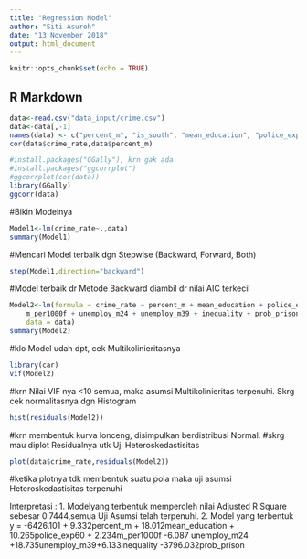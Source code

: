 ---
title: "Regression Model"
author: "Siti Asuroh"
date: "13 November 2018"
output: html_document
---

```{r setup, include=FALSE}
knitr::opts_chunk$set(echo = TRUE)
```

## R Markdown

```{r}
data<-read.csv("data_input/crime.csv")
data<-data[,-1]
names(data) <- c("percent_m", "is_south", "mean_education", "police_exp60", "police_exp59", "labour_participation", "m_per1000f", "state_pop", "nonwhites_per1000", "unemploy_m24", "unemploy_m39", "gdp", "inequality", "prob_prison", "time_prison", "crime_rate")
cor(data$crime_rate,data$percent_m)
```
```{r}
#install.packages("GGally"), krn gak ada
#install.packages("ggcorrplot")
#ggcorrplot(cor(data))
library(GGally)
ggcorr(data)
```
#Bikin Modelnya
```{r}
Model1<-lm(crime_rate~.,data)
summary(Model1)
```
#Mencari Model terbaik dgn Stepwise (Backward, Forward, Both)
```{r}
step(Model1,direction="backward")
```
#Model terbaik dr Metode Backward diambil dr nilai AIC terkecil
```{r}
Model2<-lm(formula = crime_rate ~ percent_m + mean_education + police_exp60 + 
    m_per1000f + unemploy_m24 + unemploy_m39 + inequality + prob_prison, 
    data = data)
summary(Model2)
```
#klo Model udah dpt, cek Multikolinieritasnya
```{r}
library(car)
vif(Model2)
```
#krn Nilai VIF nya <10 semua, maka asumsi Multikolinieritas terpenuhi.
Skrg cek normalitasnya dgn Histogram
```{r}
hist(residuals(Model2))
```
#krn membentuk kurva lonceng, disimpulkan berdistribusi Normal.
#skrg mau diplot Residualnya utk Uji Heteroskedastisitas
```{r}
plot(data$crime_rate,residuals(Model2))
```
#ketika plotnya tdk membentuk suatu pola maka uji asumsi Heteroskedastisitas terpenuhi

Interpretasi :
1. Modelyang terbentuk memperoleh nilai Adjusted R Square sebesar 0.7444,semua Uji Asumsi telah terpenuhi.
2. Model yang terbentuk y = -6426.101 + 9.332percent_m + 18.012mean_education +                                  10.265police_exp60 + 2.234m_per1000f -6.087 unemploy_m24                             +18.735unemploy_m39+6.133inequality -3796.032prob_prison                                    

